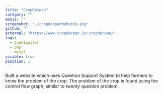 ```yaml
---
title: "CropDarpan"
category: ""
emoji: ""
screenshot: "./cropdarpanWebsite.png"
github: ""
external: "https://www.cropdarpan.in/cropdarpan/"
tags:
  - CodeIgniter
  - php
  - mysql
visible: true
position: 1
---
```


Built a website which uses Question Support System to help farmers to know the problem of the crop. The problem of the crop is found using the control flow graph, similar to twenty question problem.
